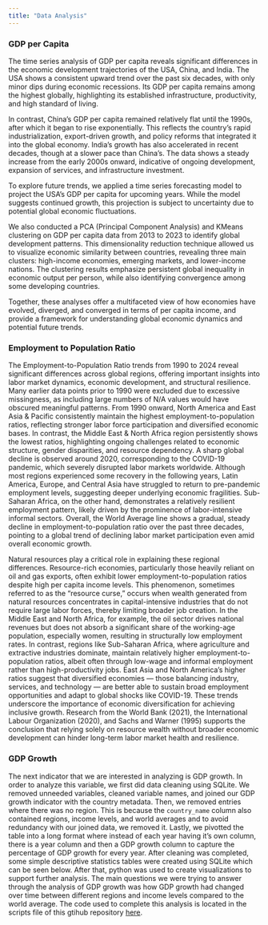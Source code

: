 ---
title: "Data Analysis"
---

### GDP per Capita

The time series analysis of GDP per capita reveals significant differences in the economic development trajectories of the USA, China, and India. The USA shows a consistent upward trend over the past six decades, with only minor dips during economic recessions. Its GDP per capita remains among the highest globally, highlighting its established infrastructure, productivity, and high standard of living.

In contrast, China’s GDP per capita remained relatively flat until the 1990s, after which it began to rise exponentially. This reflects the country’s rapid industrialization, export-driven growth, and policy reforms that integrated it into the global economy. India’s growth has also accelerated in recent decades, though at a slower pace than China’s. The data shows a steady increase from the early 2000s onward, indicative of ongoing development, expansion of services, and infrastructure investment.

To explore future trends, we applied a time series forecasting model to project the USA’s GDP per capita for upcoming years. While the model suggests continued growth, this projection is subject to uncertainty due to potential global economic fluctuations.

We also conducted a PCA (Principal Component Analysis) and KMeans clustering on GDP per capita data from 2013 to 2023 to identify global development patterns. This dimensionality reduction technique allowed us to visualize economic similarity between countries, revealing three main clusters: high-income economies, emerging markets, and lower-income nations. The clustering results emphasize persistent global inequality in economic output per person, while also identifying convergence among some developing countries.

Together, these analyses offer a multifaceted view of how economies have evolved, diverged, and converged in terms of per capita income, and provide a framework for understanding global economic dynamics and potential future trends.

### Employment to Population Ratio

The Employment-to-Population Ratio trends from 1990 to 2024 reveal significant differences across global regions, offering important insights into labor market dynamics, economic development, and structural resilience. Many earlier data points prior to 1990 were excluded due to excessive missingness, as including large numbers of N/A values would have obscured meaningful patterns. From 1990 onward, North America and East Asia & Pacific consistently maintain the highest employment-to-population ratios, reflecting stronger labor force participation and diversified economic bases. In contrast, the Middle East & North Africa region persistently shows the lowest ratios, highlighting ongoing challenges related to economic structure, gender disparities, and resource dependency. A sharp global decline is observed around 2020, corresponding to the COVID-19 pandemic, which severely disrupted labor markets worldwide. Although most regions experienced some recovery in the following years, Latin America, Europe, and Central Asia have struggled to return to pre-pandemic employment levels, suggesting deeper underlying economic fragilities. Sub-Saharan Africa, on the other hand, demonstrates a relatively resilient employment pattern, likely driven by the prominence of labor-intensive informal sectors. Overall, the World Average line shows a gradual, steady decline in employment-to-population ratio over the past three decades, pointing to a global trend of declining labor market participation even amid overall economic growth.

Natural resources play a critical role in explaining these regional differences. Resource-rich economies, particularly those heavily reliant on oil and gas exports, often exhibit lower employment-to-population ratios despite high per capita income levels. This phenomenon, sometimes referred to as the "resource curse," occurs when wealth generated from natural resources concentrates in capital-intensive industries that do not require large labor forces, thereby limiting broader job creation. In the Middle East and North Africa, for example, the oil sector drives national revenues but does not absorb a significant share of the working-age population, especially women, resulting in structurally low employment rates. In contrast, regions like Sub-Saharan Africa, where agriculture and extractive industries dominate, maintain relatively higher employment-to-population ratios, albeit often through low-wage and informal employment rather than high-productivity jobs. East Asia and North America's higher ratios suggest that diversified economies — those balancing industry, services, and technology — are better able to sustain broad employment opportunities and adapt to global shocks like COVID-19. These trends underscore the importance of economic diversification for achieving inclusive growth. Research from the World Bank (2021), the International Labour Organization (2020), and Sachs and Warner (1995) supports the conclusion that relying solely on resource wealth without broader economic development can hinder long-term labor market health and resilience.

### GDP Growth

The next indicator that we are interested in analyzing is GDP growth. In order to analyze this variable, we first did data cleaning using SQLite. We removed unneeded variables, cleaned variable names, and joined our GDP growth indicator with the country metadata. Then, we removed entries where there was no region. This is because the `country_name` column also contained regions, income levels, and world averages and to avoid redundancy with our joined data, we removed it. Lastly, we pivotted the table into a long format where instead of each year having it's own column, there is a year column and then a GDP growth column to capture the percentage of GDP growth for every year. After cleaning was completed, some simple descriptive statistics tables were created using SQLite which can be seen below. After that, python was used to create visualizations to support further analysis. The main questions we were trying to answer through the analysis of GDP growth was how GDP growth had changed over time between different regions and income levels compared to the world average. The code used to complete this analysis is located in the scripts file of this gtihub repository [here](https://github.com/Daniel2814/qtm350_finalproj/tree/d5262c78c7946d1de2ea87f036598ffe62cc3b17/scripts).

